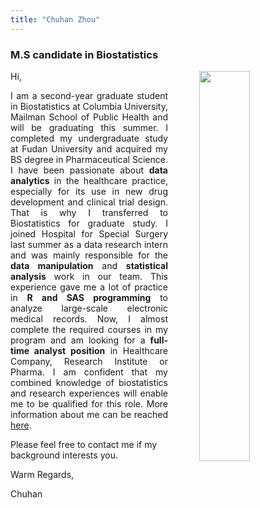 ```yaml
---
title: "Chuhan Zhou"
---
```


### M.S candidate in Biostatistics

<img src="IMG_2487.JPG" style="float:right; width:40%">  

<body style="background-image:url('off-white-bg.jpg');">

Hi,

<p style="width:50%;text-align:justify;">   
I am a second-year graduate student in Biostatistics at Columbia University, Mailman School of Public Health and will be graduating this summer. I completed my undergraduate study at Fudan University and acquired my BS degree in Pharmaceutical Science. I have been passionate about **data analytics** in the healthcare practice, especially for its use in new drug development and clinical trial design. That is why I transferred to Biostatistics for graduate study. I joined Hospital for Special Surgery last summer as a data research intern and was mainly responsible for the **data manipulation** and **statistical analysis** work in our team. This experience gave me a lot of practice in **R and SAS programming** to analyze large-scale electronic medical records. Now, I almost complete the required courses in my program and am looking for a **full-time analyst position** in Healthcare Company, Research Institute or Pharma. I am confident that my combined knowledge of biostatistics and research experiences will enable me to be qualified for this role. More information about me can be reached [here](about.html).
</p>


Please feel free to contact me if my background interests you.


Warm Regards,



Chuhan



